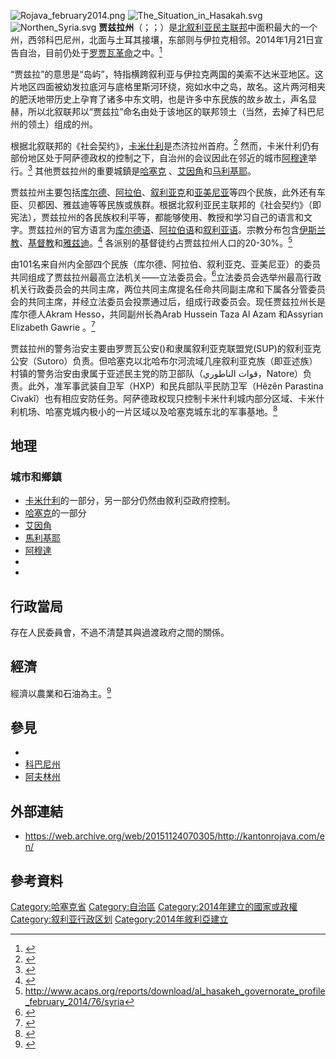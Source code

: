 {{noteTA
|1 = zh:庫爾德; zh-cn:库尔德; zh-tw:庫德; zh-hk:庫爾德;
}}
{{About|[[北叙利亚民主联邦|北叙利亚民主联邦]]的自治州|原本敘利亞行政區劃的省|{{link-en|賈茲拉省|Al-Jazira Province}}}}
{{Infobox settlement
| name                    = 贾兹拉州
| native_name = {{vunblist|item_style=font-size:88%; |{{native name|ku|Kantona Cizîrê}}| {{native name|ar|مقاطعة الجزيرة}}|{{native name|syc|ܦܠܩܐ ܕܓܙܪܬܐ Pelqo d'Gozarto}}}} 
| native_name_lang        = 
| settlement_type         = [[北叙利亚民主联邦|北叙利亚民主联邦]]的州
| image_skyline           = 
| image_alt               = 
| image_caption           = 
| image_flag              = Flag of Jazira Canton.svg
| image_flag_caption      = 州旗
| flag_alt                = 
| image_seal              =
| seal_alt                = 
| image_shield            = 
| shield_alt              = 
| image_blank_emblem      = Coat of Arms of the Cizire Canton.svg
| blank_emblem_type       = 州徽
| blank_emblem_size       = 100
| nickname                = 
| motto                   = 
| image_map               = 
| map_alt                 = 
| map_caption             = 
| pushpin_map             = Syria
| pushpin_label           = 卡米什利
| pushpin_label_position  = right
| pushpin_map_alt         = 
| pushpin_map_caption     = [[卡米什利|卡米什利]] 
| latd                    = 37.05
| longd                   = 41.216667
| coor_pinpoint           = 卡米什利
| coordinates_type        = 
| coordinates_display     = inline,title
| coordinates_footnotes   = 
| coordinates_region      = SY
| subdivision_type        = 國家
| subdivision_name        = {{flag|Syria}}
| subdivision_type1      = [[敘利亞行政區劃|省]]
| subdivision_name1      = [[哈塞克省|哈塞克省]]
| subdivision_type2       = 
| subdivision_name2       = 
| subdivision_type3       = 
| subdivision_name3       = 
| established_title       = 宣告自治
| established_date        = 2014年1月21日
| founder                 = 
| seat_type               = 行政中心
| seat                    = [[卡米什利|卡米什利]]
| government_footnotes    = 
| leader_party            = 
| leader_title1           = 總理
| leader_name1            = [[Akram_Hesso|Akram Hesso]]
| leader_title2           = 共同副總理
| leader_name2            = [[Elizabeth_Gawrie|Elizabeth Gawrie]]
| leader_title3           = 共同副總理
| leader_name3            = [[Hussein_Taza_Al_Azam|Hussein Taza Al Azam]]
| unit_pref               = Metric
<!-- ALL fields with measurements have automatic unit conversion -->
<!-- for references: use <ref> tags -->
| area_footnotes          = 
| area_urban_footnotes    = <!-- <ref> </ref> -->
| area_rural_footnotes    = <!-- <ref> </ref> -->
| area_metro_footnotes    = <!-- <ref> </ref> -->
| area_magnitude          = <!-- <ref> </ref> -->
| area_note               = 
| area_water_percent      = 
| area_rank               = 
| area_blank1_title       = 
| area_blank2_title       = 
<!-- square kilometers -->
| area_total_km2          = 
| area_land_km2           = 
| area_water_km2          = 
| area_urban_km2          = 
| area_rural_km2          = 
| area_metro_km2          = 
| area_blank1_km2         = 
| area_blank2_km2         = 
<!-- hectares -->
| area_total_ha           = 
| area_land_ha            = 
| area_water_ha           = 
| area_urban_ha           = 
| area_rural_ha           = 
| area_metro_ha           = 
| area_blank1_ha          = 
| area_blank2_ha          = 
| length_km               = 
| width_km                = 
| dimensions_footnotes    = 
| elevation_footnotes     = 
| elevation_m             = 
| population_footnotes    = 
| population_est          = 
| pop_est_as_of           = 
| population_density_km2  = auto
| population_demonym      = 
| population_note         = 
| population_blank_1_title = 民族
| population_blank_1      = [[阿拉伯人|阿拉伯人]]、[[库尔德人|库尔德人]]、[[亚述人|叙利亚克人]]、[[亞美尼亞人|亞美尼亞人]]
| population_blank_2_title = 宗教
| population_blank_2      = [[伊斯蘭教|伊斯蘭教]]、[[基督教|基督教]]、[[雅茲迪|雅茲迪]]
| blank_name_sec1         = 官方語言
| blank_info_sec1         = [[库尔德语|库尔德语]]、[[阿拉伯语|阿拉伯语]]和[[叙利亚语|叙利亚语]]
| timezone                = [[Eastern_European_Time|EET]]
| utc_offset              = +2
| timezone_DST            = [[Eastern_European_Summer_Time|EEST]]
| utc_offset_DST          = +3
| postal_code_type        = 
| postal_code             = 
| area_code_type          = [[地區號碼|地區號碼]]
| area_code               = +963 52
| iso_code                = 
| website                 = <!-- {{URL|example.com}} -->
| footnotes               = 
}}

[[File:Rojava_february2014.png|thumb]]
[[File:The_Situation_in_Hasakah.svg|thumb]]
[[File:Northen_Syria.svg|thumb]]
'''贾兹拉州'''（{{Lang-ku|Kantona Cizîrê}}；{{Lang-ar|مقاطعة الجزيرة}}；{{Lang-syc|ܦܠܩܐ ܕܓܙܪܬܐ Pelqo d'Gozarto}}）是[[北叙利亚民主联邦|北叙利亚民主联邦]]中面积最大的一个州，西邻科巴尼州，北面与土耳其接壤，东部则与伊拉克相邻。2014年1月21日宣告自治，目前仍处于[[罗贾瓦革命|罗贾瓦革命]]之中。<ref name="firat">{{Cite web|url = http://www.ekurd.net/mismas/articles/misc2014/1/syriakurd1028.htm|title = Al-Qamishli to be capital city of Jazeera Canton in Syrian Kurdistan|work = Firat News|date = 26 January 2014}}</ref>

“贾兹拉”的意思是“岛屿”，特指横跨叙利亚与伊拉克两国的美索不达米亚地区。这片地区四面被幼发拉底河与底格里斯河环绕，宛如水中之岛，故名。这片两河相夹的肥沃地带历史上孕育了诸多中东文明，也是许多中东民族的故乡故土，声名显赫，所以北叙联邦以“贾兹拉”命名由处于该地区的联邦领土（当然，去掉了科巴尼州的领土）组成的州。

根据北叙联邦的《社会契约》，[[卡米什利|卡米什利]]是杰济拉州首府。<ref name="constitution">{{Cite web|url = http://civiroglu.net/the-constitution-of-the-rojava-cantons/|title = The Constitution of the Rojava Cantons|work = Personal Website of Mutlu Civiroglu}}</ref> 然而，卡米什利仍有部份地区处于阿萨德政权的控制之下，自治州的会议因此在邻近的城市[[阿穆達|阿穆達]]举行。<ref name="firat">{{Cite web|url = http://www.ekurd.net/mismas/articles/misc2014/1/syriakurd1028.htm|title = Al-Qamishli to be capital city of Jazeera Canton in Syrian Kurdistan|work = Firat News|date = 26 January 2014}}</ref> 其他贾兹拉州的重要城鎮是[[哈塞克|哈塞克]] 、[[艾因角|艾因角]]和[[马利基耶|马利基耶]]。

贾兹拉州主要包括[[库尔德人|库尔德]]、[[阿拉伯人|阿拉伯]]、[[亚述人|叙利亚克]]和[[亚美尼亚人|亚美尼亚]]等四个民族，此外还有车臣、贝都因、雅兹迪等等民族或族群。根据北叙利亚民主联邦的《社会契约》（即宪法），贾兹拉州的各民族权利平等，都能够使用、教授和学习自己的语言和文字。贾兹拉州的官方语言为[[库尔德语|库尔德语]]、[[阿拉伯语|阿拉伯语]]和[[叙利亚语|叙利亚语]]。宗教分布包含[[伊斯兰教|伊斯兰教]]、[[基督教|基督教]]和[[雅兹迪|雅兹迪]]。<ref name="constitution">{{Cite web|url = http://civiroglu.net/the-constitution-of-the-rojava-cantons/|title = The Constitution of the Rojava Cantons|work = Personal Website of Mutlu Civiroglu}}</ref> 各派别的基督徒约占贾兹拉州人口的20-30%。<ref>http://www.acaps.org/reports/download/al_hasakeh_governorate_profile_february_2014/76/syria{{dead link|date=十月 2017 |bot=InternetArchiveBot }}</ref>

由101名来自州内全部四个民族（库尔德、阿拉伯、叙利亚克、亚美尼亚）的委员共同组成了贾兹拉州最高立法机关——立法委员会。<ref>{{Cite web|url = http://www.hawarnews.com/english/index.php?option=com_content&view=article&id=924|title = Declaration of democratic autonomy in Cizîre canton}}</ref>立法委员会选举州最高行政机关行政委员会的共同主席，两位共同主席提名任命共同副主席和下属各分管委员会的共同主席，并经立法委员会投票通过后，组成行政委员会。现任贾兹拉州长是库尔德人Akram Hesso，共同副州长為Arab Hussein Taza Al Azam 和Assyrian Elizabeth Gawrie 。<ref>{{Cite web|url = http://www.ipsnews.net/2014/10/democracy-is-radical-in-northern-syria|title = Democracy is “Radical” in Northern Syria|author = Karlos Zurutuza|work = Inter Press Service|date = 28 October 2014}}</ref>

贾兹拉州的警务治安主要由罗贾瓦公安({{Lang-ku|Asayîş Rojava}})和隶属叙利亚克联盟党(SUP)的叙利亚克公安（Sutoro）负责。但哈塞克以北哈布尔河流域几座叙利亚克族（即亚述族）村镇的警务治安由隶属于亚述民主党的防卫部队（قوات الناطوري，Natore）负责。此外，准军事武装自卫军（HXP）和民兵部队平民防卫军（Hêzên Parastina Civakî）也有相应安防任务。阿萨德政权现只控制卡米什利城内部分区域、卡米什利机场、哈塞克城内极小的一片区域以及哈塞克城东北的军事基地。<ref>{{Cite web|url = http://carnegieendowment.org/syriaincrisis/?fa=54794|title = A Christian militia splits in Al-Qamishli|author = Carl Drott|work = Carnegie Endowment|date = 6 March 2014}}</ref>

== 地理 ==
=== 城市和鄉鎮 ===
* [[卡米什利|卡米什利]]的一部分，另一部分仍然由敘利亞政府控制。
* [[哈塞克|哈塞克]]的一部分
* [[艾因角|艾因角]]
* [[馬利基耶|馬利基耶]]
* [[阿穆達|阿穆達]]
* {{link-en|Al-Darbasiyah}}
* {{link-en|Al-Qahtaniyah}}

== 行政當局 ==
存在人民委員會，不過不清楚其與過渡政府之間的關係。
{{模板:羅賈瓦政治}}

== 經濟 ==
經濟以農業和石油為主。<ref>{{Cite web|url = http://www.biehlonbookchin.com/poor-in-means/|title = “Poor in means but rich in spirit”|work = Ecology or Catastrophe|accessdate = 21 February 2015}}</ref>

== 參見 ==
* {{link-en|敘利亞庫德族|Kurds in Syria}}
* [[科巴尼州|科巴尼州]]
* [[阿夫林州|阿夫林州]]

== 外部連結 ==
* https://web.archive.org/web/20151124070305/http://kantonrojava.com/en/

== 參考資料 ==
{{Wikivoyage|賈茲拉州}}
{{Reflist|30em}}

{{庫德斯坦}}

[[Category:哈塞克省|Category:哈塞克省]]
[[Category:自治區|Category:自治區]]
[[Category:2014年建立的國家或政權|Category:2014年建立的國家或政權]]
[[Category:叙利亚行政区划|Category:叙利亚行政区划]]
[[Category:2014年敘利亞建立|Category:2014年敘利亞建立]]